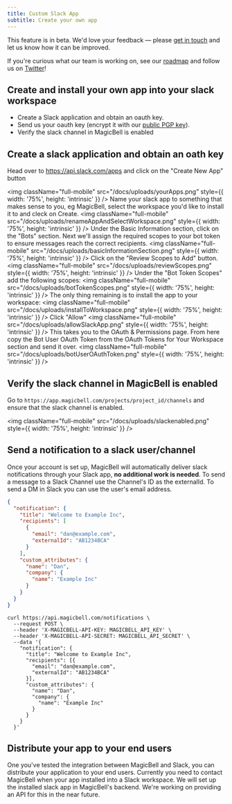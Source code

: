 ```yaml
---
title: Custom Slack App
subtitle: Create your own app
---
```


<Note className="text-darkPurple bg-lightPurple/5 border-none text-lg">
This feature is in beta. We'd love your feedback — please <a href="mailto:hello@magicbell.com">get in touch</a> and let us know how it can be improved.

If you're curious what our team is working on, see our <a href="https://roadmap.magicbell.community/">roadmap</a> and follow us on <a href="https://twitter.com/magicbell_io">Twitter</a>!

</Note>

## Create and install your own app into your slack workspace

- Create a Slack application and obtain an oauth key.
- Send us your oauth key (encrypt it with our [public PGP key](/docs/uploads/magicbell-support.key)).
- Verify the slack channel in MagicBell is enabled

## Create a slack application and obtain an oath key

Head over to https://api.slack.com/apps and click on the "Create New App" button

<img
  className="full-mobile"
  src="/docs/uploads/yourApps.png"
  style={{ width: '75%', height: 'intrinsic' }}
/>
Name your slack app to something that makes sense to you, eg MagicBell, select the workspace
you'd like to install it to and cleck on Create.
<img
  className="full-mobile"
  src="/docs/uploads/renameAppAndSelectWorkspace.png"
  style={{ width: '75%', height: 'intrinsic' }}
/>
Under the Basic Information section, click on the "Bots" section. Next we'll assign the required
scopes to your bot token to ensure messages reach the correct recipients.
<img
  className="full-mobile"
  src="/docs/uploads/basicInformationSection.png"
  style={{ width: '75%', height: 'intrinsic' }}
/>
Click on the "Review Scopes to Add" button.
<img
  className="full-mobile"
  src="/docs/uploads/reviewScopes.png"
  style={{ width: '75%', height: 'intrinsic' }}
/>
Under the "Bot Token Scopes" add the following scopes:
<img
  className="full-mobile"
  src="/docs/uploads/botTokenScopes.png"
  style={{ width: '75%', height: 'intrinsic' }}
/>
The only thing remaining is to install the app to your workspace:
<img
  className="full-mobile"
  src="/docs/uploads/installToWorkspace.png"
  style={{ width: '75%', height: 'intrinsic' }}
/>
Click "Allow"
<img
  className="full-mobile"
  src="/docs/uploads/allowSlackApp.png"
  style={{ width: '75%', height: 'intrinsic' }}
/>
This takes you to the OAuth & Permissions page. From here copy the Bot User OAuth Token from
the OAuth Tokens for Your Workspace section and send it over.
<img
  className="full-mobile"
  src="/docs/uploads/botUserOAuthToken.png"
  style={{ width: '75%', height: 'intrinsic' }}
/>

## Verify the slack channel in MagicBell is enabled

Go to `https://app.magicbell.com/projects/project_id/channels` and ensure that the slack channel is enabled.

<img
  className="full-mobile"
  src="/docs/uploads/slackenabled.png"
  style={{ width: '75%', height: 'intrinsic' }}
/>

## Send a notification to a slack user/channel

Once your account is set up, MagicBell will automatically deliver slack
notifications through your Slack app, **no additional work is needed**.
To send a message to a Slack Channel use the Channel's ID as the externalId.
To send a DM in Slack you can use the user's email address.

<Tabs>

```json title=PAYLOAD hideHeader noTopBorderRadius
{
  "notification": {
    "title": "Welcome to Example Inc",
    "recipients": [
      {
        "email": "dan@example.com",
        "externalId": "AB1234BCA"
      }
    ],
    "custom_attributes": {
      "name": "Dan",
      "company": {
        "name": "Example Inc"
      }
    }
  }
}
```

```curl title=cURL hideHeader noTopBorderRadius
curl https://api.magicbell.com/notifications \
  --request POST \
  --header 'X-MAGICBELL-API-KEY: MAGICBELL_API_KEY' \
  --header 'X-MAGICBELL-API-SECRET: MAGICBELL_API_SECRET' \
  --data '{
    "notification": {
      "title": "Welcome to Example Inc",
      "recipients": [{
        "email": "dan@example.com",
        "externalId": "AB1234BCA"
      }],
      "custom_attributes": {
        "name": "Dan",
        "company": {
          "name": "Example Inc"
        }
      }
    }
  }'
```

</Tabs>

## Distribute your app to your end users

One you've tested the integration between MagicBell and Slack, you can distribute your application to your end users. Currently you need to contact MagicBell when your app installed into a Slack workspace. We will set up the installed slack app in MagicBell's backend. We're working on providing an API for this in the near future.
